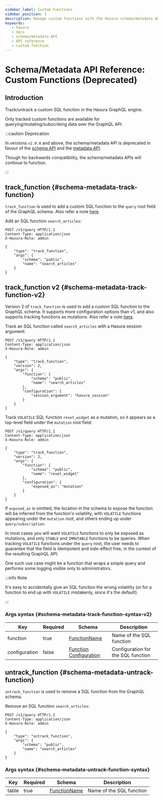 ```yaml
---
sidebar_label: Custom Functions
sidebar_position: 3 
description: Manage custom functions with the Hasura schema/metadata API
keywords:
   - hasura
   - docs
   - schema/metadata API
   - API reference
   - custom function
---
```


# Schema/Metadata API Reference: Custom Functions (Deprecated)

## Introduction

Track/untrack a custom SQL function in the Hasura GraphQL engine.

Only tracked custom functions are available for
querying/mutating/subscribing data over the GraphQL API.

:::caution Deprecation

In versions `v2.0.0` and above, the schema/metadata API is deprecated in
favour of the [schema API](/graphql/core/api-reference/schema-api/index.mdx) and the
[metadata API](/graphql/core/api-reference/metadata-api/index.mdx).

Though for backwards compatibility, the schema/metadata APIs will
continue to function.

:::

## track_function {#schema-metadata-track-function}

`track_function` is used to add a custom SQL function to the `query`
root field of the GraphQL schema. Also refer a note
[here](/graphql/core/api-reference/syntax-defs.mdx#function-req-note).

Add an SQL function `search_articles`:

```http
POST /v1/query HTTP/1.1
Content-Type: application/json
X-Hasura-Role: admin

{
    "type": "track_function",
    "args": {
        "schema": "public",
        "name": "search_articles"
    }
}
```

## track_function v2 {#schema-metadata-track-function-v2}

Version 2 of `track_function` is used to add a custom SQL function to
the GraphQL schema. It supports more configuration options than v1, and
also supports tracking functions as mutations. Also refer a note
[here](/graphql/core/api-reference/syntax-defs.mdx#function-req-note).

Track an SQL function called `search_articles` with a Hasura session
argument:

```http
POST /v1/query HTTP/1.1
Content-Type: application/json
X-Hasura-Role: admin

{
    "type": "track_function",
    "version": 2,
    "args": {
        "function": {
            "schema": "public",
            "name": "search_articles"
        },
        "configuration": {
            "session_argument": "hasura_session"
        }
    }
}
```

Track `VOLATILE` SQL function `reset_widget` as a mutation, so it
appears as a top-level field under the `mutation` root field:

```http
POST /v1/query HTTP/1.1
Content-Type: application/json
X-Hasura-Role: admin

{
    "type": "track_function",
    "version": 2,
    "args": {
        "function": {
            "schema": "public",
            "name": "reset_widget"
        },
        "configuration": {
            "exposed_as": "mutation"
        }
    }
}
```

If `exposed_as` is omitted, the location in the schema to expose the
function will be inferred from the function's volatility, with
`VOLATILE` functions appearing under the `mutation` root, and others
ending up under `query/subscription`.

In most cases you will want `VOLATILE` functions to only be exposed as
mutations, and only `STABLE` and `IMMUTABLE` functions to be queries.
When tracking `VOLATILE` functions under the `query` root, the user
needs to guarantee that the field is idempotent and side-effect free, in
the context of the resulting GraphQL API.

One such use case might be a function that wraps a simple query and
performs some logging visible only to administrators.

:::info Note

It's easy to accidentally give an SQL function the wrong volatility (or
for a function to end up with `VOLATILE` mistakenly, since it's the
default).

:::

### Args syntax {#schema-metadata-track-function-syntax-v2}

| Key           | Required | Schema                                                                                       | Description                        |
|---------------|----------|----------------------------------------------------------------------------------------------|------------------------------------|
| function      | true     | [FunctionName](/graphql/core/api-reference/syntax-defs.mdx#functionname)                     | Name of the SQL function           |
| configuration | false    | [Function Configuration](/graphql/core/api-reference/syntax-defs.mdx#function-configuration) | Configuration for the SQL function |

## untrack_function {#schema-metadata-untrack-function}

`untrack_function` is used to remove a SQL function from the GraphQL
schema.

Remove an SQL function `search_articles`:

```http
POST /v1/query HTTP/1.1
Content-Type: application/json
X-Hasura-Role: admin

{
    "type": "untrack_function",
    "args": {
        "schema": "public",
        "name": "search_articles"
    }
}
```

### Args syntax {#schema-metadata-untrack-function-syntax}

| Key   | Required | Schema                                                                   | Description              |
|-------|----------|--------------------------------------------------------------------------|--------------------------|
| table | true     | [FunctionName](/graphql/core/api-reference/syntax-defs.mdx#functionname) | Name of the SQL function |
